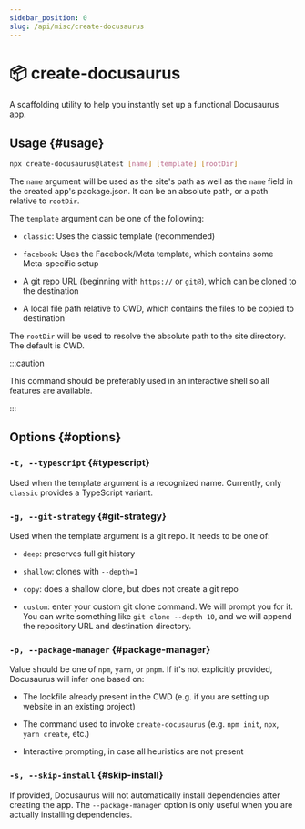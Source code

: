 ```yaml
---
sidebar_position: 0
slug: /api/misc/create-docusaurus
---
```


# 📦 create-docusaurus

A scaffolding utility to help you instantly set up a functional Docusaurus app.

## Usage {#usage}

```bash
npx create-docusaurus@latest [name] [template] [rootDir]
```

The `name` argument will be used as the site's path as well as the `name` field in the created app's package.json. It can be an absolute path, or a path relative to `rootDir`.

The `template` argument can be one of the following:

- `classic`: Uses the classic template (recommended)

- `facebook`: Uses the Facebook/Meta template, which contains some Meta-specific setup

- A git repo URL (beginning with `https://` or `git@`), which can be cloned to the destination

- A local file path relative to CWD, which contains the files to be copied to destination

The `rootDir` will be used to resolve the absolute path to the site directory. The default is CWD.

:::caution

This command should be preferably used in an interactive shell so all features are available.

:::

## Options {#options}

### `-t, --typescript` {#typescript}

Used when the template argument is a recognized name. Currently, only `classic` provides a TypeScript variant.

### `-g, --git-strategy` {#git-strategy}

Used when the template argument is a git repo. It needs to be one of:

- `deep`: preserves full git history

- `shallow`: clones with `--depth=1`

- `copy`: does a shallow clone, but does not create a git repo

- `custom`: enter your custom git clone command. We will prompt you for it. You can write something like `git clone --depth 10`, and we will append the repository URL and destination directory.

### `-p, --package-manager` {#package-manager}

Value should be one of `npm`, `yarn`, or `pnpm`. If it's not explicitly provided, Docusaurus will infer one based on:

- The lockfile already present in the CWD (e.g. if you are setting up website in an existing project)

- The command used to invoke `create-docusaurus` (e.g. `npm init`, `npx`, `yarn create`, etc.)

- Interactive prompting, in case all heuristics are not present

### `-s, --skip-install` {#skip-install}

If provided, Docusaurus will not automatically install dependencies after creating the app. The `--package-manager` option is only useful when you are actually installing dependencies.
